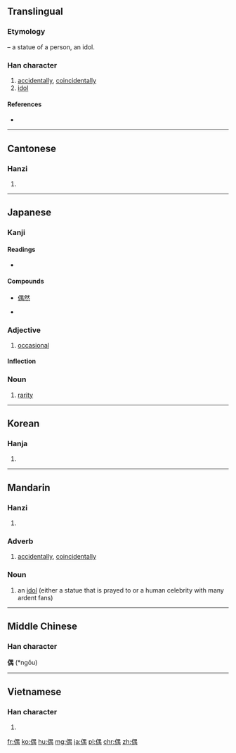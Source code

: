 ==Translingual==
===Etymology===
{{Han compound|人|alt1=亻|t1=person|禺|ls=psc|c1=s|c2=p}} – a statue of a person, an idol.

===Han character===
{{Han char|rn=9|rad=人|as=09|sn=11|four=2622<sub>7</sub>|canj=人田中月 (OWLB)|ids=⿰[[亻]][[禺]]}}

# [[accidentally]], [[coincidentally]]
# [[idol]]

====References====
* {{Han ref|kx=0112.010|dkj=00899|dj=0238.090|hdz=10190.030|uh=5076|ud=20598|bh=B0B8|bd=45240}}

----

==Cantonese==

===Hanzi===
{{yue-hanzi|jyut=ngau5|y=ngau5}}

# {{defn|lang=yue|sort=人09}}

----

==Japanese==

===Kanji===
{{ja-kanji|grade=c|rs=人09}}

====Readings====
* {{ja-readings|on=[[ぐう]] (gū), [[ごう]] (gō)|kun=[[たぐい]] (tagui), [[たまたま]] (tamatama)}}

====Compounds====
{{top3}}
* [[偶然]]
{{mid3}}
* {{ja-r|配偶者|gloss=[[spouse]]|はいぐうしゃ}}
{{mid3}}
{{bottom}}

===Adjective===
{{ja-adj|infl=な|たま}}

# [[occasional]]

====Inflection====
{{ja-na|たま}}

===Noun===
{{ja-noun|たま}} 

# [[rarity]]
----

==Korean==

===Hanja===
{{ko-hanja|hangeul=우|rv=u|mr=u}}

# {{defn|lang=ko|sort=人09}}

----

==Mandarin==

===Hanzi===
{{cmn-hanzi|pin=[[ǒu]] ([[ou3]]), [[zán]] ([[zan2]])|wg=ou<sup>3</sup>, tsan<sup>2</sup>}}

# {{defn|lang=cmn|sort=人09}}

===Adverb===
{{cmn-adv|ts|pin=|pint=}}

# [[accidentally]], [[coincidentally]]

===Noun===
{{cmn-noun|ts|pin=|pint=}}

# an [[idol]] (either a statue that is prayed to or a human celebrity with many ardent fans)

----

==Middle Chinese==
===Han character===
'''偶''' (*ngǒu)

----

==Vietnamese==

===Han character===
{{vi-hantu|[[ngẫu]], [[ngẩu]], [[ngậu]]|rs=人09}}

# {{defn|lang=vi|sort=人09}}

[[fr:偶]]
[[ko:偶]]
[[hu:偶]]
[[mg:偶]]
[[ja:偶]]
[[pl:偶]]
[[chr:偶]]
[[zh:偶]]